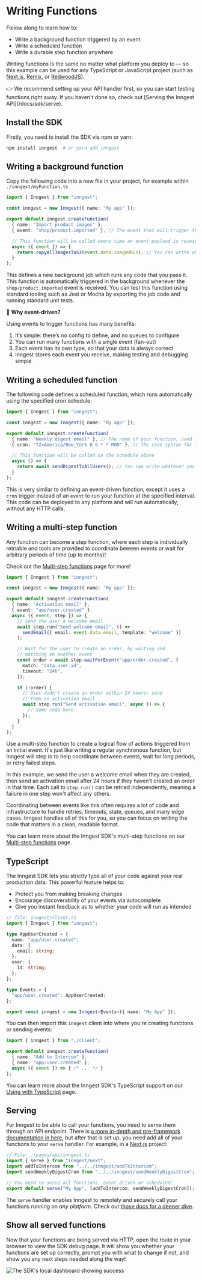 # Writing Functions

Follow along to learn how to:

- Write a background function triggered by an event
- Write a scheduled function
- Write a durable step function anywhere

Writing functions is the same no matter what platform you deploy to — so this example can be used for any TypeScript or JavaScript project (such as [Next.js](/docs/sdk/serve#framework-next-js), [Remix](/docs/sdk/serve#framework-remix), or [RedwoodJS](/docs/sdk/serve#framework-redwood)).

<Callout>
👉 We recommend setting up your API handler first, so you can start testing functions right away. If you haven't done so, check out [Serving the Inngest API](/docs/sdk/serve).
</Callout>

## Install the SDK

Firstly, you need to install the SDK via npm or yarn:

```bash
npm install inngest  # or yarn add inngest
```

## Writing a background function

Copy the following code into a new file in your project, for example within `./inngest/myFunction.ts`

```typescript
import { Inngest } from "inngest";

const inngest = new Inngest({ name: "My app" });

export default inngest.createFunction(
  { name: "Import product images" },
  { event: "shop/product.imported" }, // The event that will trigger this function

  // This function will be called every time an event payload is received
  async ({ event }) => {
    return copyAllImagesToS3(event.data.imageURLs); // You can write whatever you want here.
  }
);
```

This defines a new background job which runs any code that you pass it.  This function is automatically triggered in the background whenever the `shop/product.imported` event is received.  You can test this function using standard tooling such as Jest or Mocha by exporting the job code and running standard unit tests.

💁 **Why event-driven?**

Using events to trigger functions has many benefits:

1. It’s simple:  there’s no config to define, and no queues to configure
2. You can run many functions with a single event (fan-out)
3. Each event has its own type, so that your data is always correct
4. Inngest stores each event you receive, making testing and debugging simple

## Writing a scheduled function

The following code defines a scheduled function, which runs automatically using the specified cron schedule:

```typescript
import { Inngest } from "inngest";

const inngest = new Inngest({ name: "My app" });

export default inngest.createFunction(
  { name: "Weekly digest email" }, // The name of your function, used for observability.
  { cron: "TZ=America/New_York 0 9 * * MON" }, // The cron syntax for the function. TZ= is optional.

  // This function will be called on the schedule above
  async () => {
    return await sendDigestToAllUsers(); // You can write whatever you want here.
  }
);
```

This is very similar to defining an event-driven function, except it uses a `cron` trigger instead of an `event` to run your function at the specified interval. This code can be deployed to any platform and will run automatically, without any HTTP calls.

## Writing a multi-step function

Any function can become a step function, where each step is individually retriable and tools are provided to coordinate beween events or wait for arbitrary periods of time (up to months)!

Check out the <a href="/docs/functions/multi-step">Multi-step functions</a> page for more!

```typescript
import { Inngest } from "inngest";

const inngest = new Inngest({ name: "My app" });

export default inngest.createFunction(
  { name: "Activation email" },
  { event: "app/user.created" },
  async ({ event, step }) => {
    // Send the user a welcome email
    await step.run("Send welcome email", () =>
      sendEmail({ email: event.data.email, template: "welcome" })
    );

    // Wait for the user to create an order, by waiting and
    // matching on another event
    const order = await step.waitForEvent("app/order.created", {
      match: "data.user.id",
      timeout: "24h",
    });

    if (!order) {
      // User didn't create an order within 24 hours; send
      // them an activation email
      await step.run("Send activation email", async () => {
        // Some code here
      });
    }
  }
);
```

Use a multi-step function to create a logical flow of actions triggered from an initial event. It's just like writing a regular synchronous function, but Inngest will step in to help coordinate between events, wait for long periods, or retry failed steps.

In this example, we send the user a welcome email when they are created, then send an activation email after 24 hours if they haven't created an order in that time. Each call to `step.run()` can be retried independently, meaning a failure in one step won't affect any others.

Coordinating between events like this often requires a lot of code and infrastructure to handle retries, timeouts, state, queues, and many edge cases. Inngest handles all of this for you, so you can focus on writing the code that matters in a clean, readable format.

You can learn more about the Inngest SDK's multi-step functions on our [Multi-step functions](/docs/functions/multi-step) page.

## TypeScript

The Inngest SDK lets you strictly type all of your code against your real production data. This powerful feature helps to:

- Protect you from making breaking changes
- Encourage discoverability of your events via autocomplete
- Give you instant feedback as to whether your code will run as intended

```typescript
// file: inngest/client.ts
import { Inngest } from "inngest";

type AppUserCreated = {
  name: "app/user.created";
  data: {
    email: string;
  };
  user: {
    id: string;
  };
};

type Events = {
  "app/user.created": AppUserCreated;
};

export const inngest = new Inngest<Events>({ name: "My App" });
```

You can then import this `inngest` client into where you're creating functions or sending events:

```typescript
import { inngest } from "./client";

export default inngest.createFunction(
  { name: "Add to Intercom" },
  { name: "app/user.created" },
  async ({ event }) => { /* ... */ }
);
```

You can learn more about the Inngest SDK's TypeScript support on our [Using with TypeScript](/docs/typescript) page.

## Serving

For Inngest to be able to call your functions, you need to serve them through an API endpoint. There is [a more in-depth and pre-framework documentation in here](/docs/sdk/serve), but after that is set up, you need add all of your functions to your `serve` handler. For example, in a [Next.js](/docs/sdk/serve#framework-next-js) project:

```typescript
// File: ./pages/api/inngest.ts
import { serve } from "inngest/next";
import addToIntercom from "../../inngest/addToIntercom";
import sendWeeklyDigestCron from "../../inngest/sendWeeklyDigestCron";

// You need to serve all functions, event driven or scheduled:
export default serve("My App", [addToIntercom, sendWeeklyDigestCron]);
```

The `serve` handler enables Inngest to remotely and securely call your functions running on _any platform_. Check out [those docs for a deeper dive](/docs/sdk/serve).

## Show all served functions

Now that your functions are being served via HTTP, open the route in your browser to view the SDK debug page. It will show you whether your functions are set up correctly, prompt you with what to change if not, and show you any next steps needed along the way!

![The SDK's local dashboard showing success](/assets/docs/sdk/landing.png)
